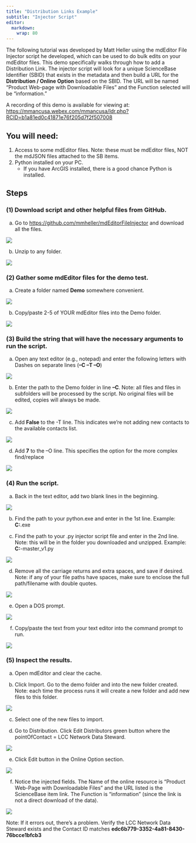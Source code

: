 ```yaml
---
title: "Distribution Links Example"
subtitle: "Injector Script"
editor: 
  markdown: 
    wrap: 80
---
```


The following tutorial was developed by Matt Heller using the mdEditor File
Injector script he developed, which can be used to do bulk edits on your
mdEditor files. This demo specifically walks through how to add a Distribution
Link. The injector script will look for a unique ScienceBase Identifier (SBID)
that exists in the metadata and then build a URL for the **Distribution / Online
Option** based on the SBID. The URL will be named "Product Web-page with
Downloadable Files" and the Function selected will be "information."

A recording of this demo is available for viewing at:
<https://mmancusa.webex.com/mmancusa/ldr.php?RCID=b1a81ed0c41871e76f205d7f2f507008>

## You will need:

1.  Access to some mdEditor files. Note: these must be mdEditor files, NOT the
    mdJSON files attached to the SB items.
2.  Python installed on your PC.
    -   If you have ArcGIS installed, there is a good chance Python is
        installed.

## Steps

### (1) Download script and other helpful files from GitHub.

a.  Go to <https://github.com/mmheller/mdEditorFileInjector> and download all
    the files.

![](../../assets/injector_download_script.png)

b.  Unzip to any folder.

![](../../assets/injector_unzip.png)

### (2) Gather some mdEditor files for the demo test.

a.  Create a folder named **Demo** somewhere convenient.

![](../../assets/injector_demo_folder.png)

b.  Copy/paste 2-5 of YOUR mdEditor files into the Demo folder.

![](../../assets/injector_demo_files.png)

### (3) Build the string that will have the necessary arguments to run the script.

a.  Open any text editor (e.g., notepad) and enter the following letters with
    Dashes on separate lines (**–C –T –O**)

![](../../assets/injector_script_b1.png)

b.  Enter the path to the Demo folder in line **–C**. Note: all files and files
    in subfolders will be processed by the script. No original files will be
    edited, copies will always be made.

![](../../assets/injector_demo_path_paste_2.png)

c.  Add **False** to the -T line. This indicates we’re not adding new contacts
    to the available contacts list.

![](../../assets/injector_script_b2.png)

d.  Add **7** to the –O line. This specifies the option for the more complex
    find/replace

![](../../assets/injector_script_b3.png)

### (4) Run the script.

a.  Back in the text editor, add two blank lines in the beginning.

![](../../assets/injector_script_b4.png)

b.  Find the path to your python.exe and enter in the 1st line. Example:
    **C:**\Python27\ArcGISx6410.6\python.exe

c.  Find the path to your .py injector script file and enter in the 2nd line.
    Note: this will be in the folder you downloaded and unzipped. Example:
    **C:**\Temp\mdEditorFileInjector-master\mdEditorFileInjector\_v1.py

![](../../assets/injector_script_b5.png)

d.  Remove all the carriage returns and extra spaces, and save if desired. Note:
    if any of your file paths have spaces, make sure to enclose the full
    path/filename with double quotes.

![](../../assets/injector_script_b6.png)

e.  Open a DOS prompt.

![](../../assets/injector_dosprompt.png)

f.  Copy/paste the text from your text editor into the command prompt to run.

![](../../assets/injector_dos_paste.png)

### (5) Inspect the results.

a.  Open mdEditor and clear the cache.

b.  Click Import. Go to the demo folder and into the new folder created. Note:
    each time the process runs it will create a new folder and add new files to
    this folder.

![](../../assets/injector_newfiles.png)

c.  Select one of the new files to import.

d.  Go to Distribution. Click Edit Distributors green button where the
    pointOfContact = LCC Network Data Steward.

![](../../assets/injector_editdistributors.png)

e.  Click Edit button in the Online Option section.

![](../../assets/injector_distribution_onlineoption_edit.png)

f.  Notice the injected fields. The Name of the online resource is "Product
    Web-Page with Downloadable Files" and the URL listed is the ScienceBase item
    link. The Function is "information" (since the link is not a direct download
    of the data).

![](../../assets/injector_distribution_onlineoption.png)

Note: If it errors out, there’s a problem. Verify the LCC Network Data Steward
exists and the Contact ID matches **edc6b779-3352-4a81-8430-76bcce1bfcb3**
